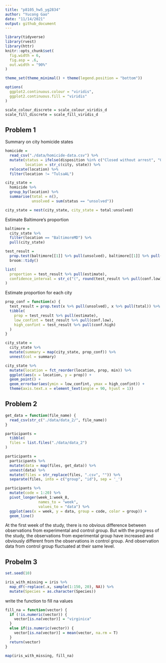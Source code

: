 ```yaml
---
title: "p8105_hw5_yg2834"
author: "Yucong Gao"
date: "11/14/2021"
output: github_document
---
```


```r
library(tidyverse)
library(rvest)
library(httr)
knitr::opts_chunk$set(
  fig.width = 6,
  fig.asp = .6,
  out.width = "90%"
)

theme_set(theme_minimal() + theme(legend.position = "bottom"))

options(
  ggplot2.continuous.colour = "viridis",
  ggplot2.continuous.fill = "viridis"
)

scale_colour_discrete = scale_colour_viridis_d
scale_fill_discrete = scale_fill_viridis_d

```

## Problem 1

Summary on city homicide states
```r
homicide = 
  read_csv("./data/homicide-data.csv") %>% 
  mutate(status = ifelse(disposition %in% c("Closed without arrest", "Open/No arrest"), "unsolved", "solved"), 
         location = str_c(city, state)) %>% 
  relocate(location) %>% 
  filter(location != "TulsaAL")

city_state = 
  homicide %>% 
  group_by(location) %>% 
  summarise(total = n(), 
            unsolved = sum(status == "unsolved"))

city_state = nest(city_state, city_state = total:unsolved)
```


Estimate Baltimore's proportion
```r
baltimore = 
  city_state %>% 
  filter(location == "BaltimoreMD") %>% 
  pull(city_state)

test_result = 
  prop.test(baltimore[[1]] %>% pull(unsolved), baltimore[[1]] %>% pull(total)) %>% 
  broom::tidy()

list(
  proportion = test_result %>% pull(estimate), 
  confidence_interval = str_c("(", round(test_result %>% pull(conf.low), 2), ", ", round(test_result %>% pull(conf.high), 2), ")")
)

```


Estimate proportion for each city
```r
prop_conf = function(x) {
  test_result = prop.test(x %>% pull(unsolved), x %>% pull(total)) %>% broom::tidy()
  tibble(
    prop = test_result %>% pull(estimate), 
    low_confint = test_result %>% pull(conf.low),  
    high_confint = test_result %>% pull(conf.high)
  )
}

city_state = 
  city_state %>% 
  mutate(summary = map(city_state, prop_conf)) %>% 
  unnest(col = summary) 

city_state %>% 
  mutate(location = fct_reorder(location, prop, min)) %>% 
  ggplot(aes(x = location, y = prop)) +
  geom_point() + 
  geom_errorbar(aes(ymin = low_confint, ymax = high_confint)) + 
  theme(axis.text.x = element_text(angle = 90, hjust = 1))
```

## Problem 2

```r
get_data = function(file_name) {
  read_csv(str_c("./data/data_2/", file_name))
}

participants = 
  tibble(
  files = list.files("./data/data_2")
)

participants = 
  participants %>% 
  mutate(data = map(files, get_data)) %>% 
  unnest(data) %>% 
  mutate(files = str_replace(files, ".csv", "")) %>% 
  separate(files, into = c("group", "id"), sep = '_') 

participants %>% 
  mutate(code = 1:20) %>% 
  pivot_longer(week_1:week_8, 
               names_to = "week", 
               values_to = "data") %>% 
  ggplot(aes(x = week, y = data, group = code, color = group)) +
  geom_line()

```
At the first week of the study, there is no obvious difference between observations from experimental and control group. But with the progress of the study, the observations from experimental group have increased and obviously different from the observations in control group. And observation data from control group fluctuated at their same level. 


## Probelm 3
```r
set.seed(10)

iris_with_missing = iris %>% 
  map_df(~replace(.x, sample(1:150, 20), NA)) %>%
  mutate(Species = as.character(Species))
```

write the function to fill na values
```r
fill_na = function(vector) {
  if (!is.numeric(vector)) {
    vector[is.na(vector)] = "virginica"
  } 
  else if(is.numeric(vector)) {
    vector[is.na(vector)] = mean(vector, na.rm = T)
  }
  return(vector)
}

map(iris_with_missing, fill_na)
```

